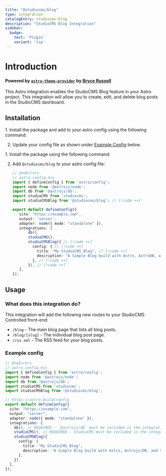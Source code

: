 ```yaml
---
title: "@studiocms/blog"
type: integration
catalogEntry: studiocms-blog
description: "StudioCMS Blog Integration"
sidebar:
  badge: 
    text: 'Plugin'
    variant: 'tip'
---
```



# Introduction

#### Powered by [`astro-theme-provider`](https://github.com/astrolicious/astro-theme-provider) by [Bryce Russell](https://github.com/BryceRussell)

This Astro integration enables the StudioCMS Blog feature in your Astro project. This integration will allow you to create, edit, and delete blog posts in the StudioCMS dashboard.

## Installation

<Tabs>
  <TabItem label="Astro Method">
<Steps>
1. Install the package and add to your astro config using the following command:

   <PackageManagers type="exec" pkg="astro" args="add @studiocms/blog" />

2. Update your config file as shown under [Example Config](#example-config) below.
</Steps>
  </TabItem>
  <TabItem label="Manual Method">
<Steps>
1. Install the package using the following command:

   <PackageManagers pkg="@studiocms/blog" />

2. Add `@studiocms/blog` to your astro config file:

   ```ts twoslash
   // @noErrors
   // astro.config.mjs
   import { defineConfig } from 'astro/config';
   import node from '@astrojs/node';
   import db from '@astrojs/db';
   import studioCMS from 'studiocms';
   import studioCMSBlog from '@studiocms/blog'; // [!code ++]

   export default defineConfig({
      site: "https://example.com",
      output: 'server',
      adapter: node({ mode: "standalone" }),
      integrations: [
          db(),
          studioCMS(),
          studioCMSBlog({ // [!code ++]
            config: { // [!code ++]
              title: "My StudioCMS Blog", // [!code ++]
              description: "A Simple Blog build with Astro, AstroDB, and StudioCMS.". // [!code ++]
            }, // [!code ++]
          }), // [!code ++]
      ],
   });
   ```
</Steps>
  </TabItem>
</Tabs>

## Usage

### What does this integration do?

This integration will add the following new routes to your StudioCMS Controlled front-end:

- `/blog` - The main blog page that lists all blog posts.
- `/blog/[slug]` - The individual blog post page.
- `/rss.xml` - The RSS feed for your blog posts.

### Example config

```ts twoslash
// @noErrors
// astro.config.mjs
import { defineConfig } from 'astro/config';
import node from '@astrojs/node';
import db from '@astrojs/db';
import studioCMS from 'studiocms';
import studioCMSBlog from '@studiocms/blog';

// https://astro.build/config
export default defineConfig({
  site: "https://example.com",
  output: "server",
  adapter: node({ mode: "standalone" }),
  integrations: [ 
    db(), // REQUIRED - `@astrojs/db` must be included in the integrations list
    studioCMS(), // REQUIRED - StudioCMS must be included in the integrations list
    studioCMSBlog({
      config: {
        title: "My StudioCMS Blog",
        description: "A Simple Blog build with Astro, Astrojs/DB, and StudioCMS.".
      },
    }), 
  ],
});
```
